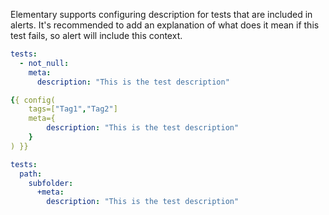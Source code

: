 Elementary supports configuring description for tests that are included in alerts.
It's recommended to add an explanation of what does it mean if this test fails, so alert will include this context.

<CodeGroup>

```yml test
tests:
  - not_null:
    meta:
      description: "This is the test description"
```

```yml test config block
{{ config(
    tags=["Tag1","Tag2"]
    meta={
        description: "This is the test description"
    }
) }}
```

```yml dbt_project.yml
tests:
  path:
    subfolder:
      +meta:
        description: "This is the test description"
```

</CodeGroup>

